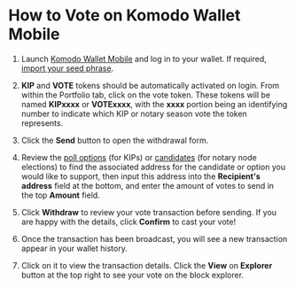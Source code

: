 

# How to Vote on Komodo Wallet Mobile

1. Launch [Komodo Wallet Mobile](https://atomicdex.io/en/mobile/) and log in to your wallet. If required, [import your seed phrase](https://forum.komodoplatform.com/t/how-to-restore-wallet-from-your-seed-using-atomicdex-mobile/412).

2. **KIP** and **VOTE** tokens should be automatically activated on login. From within the Portfolio tab, click on the vote token. These tokens will be named **KIPxxxx** or **VOTExxxx**, with the **xxxx** portion being an identifying number to indicate which KIP or notary season vote the token represents.

<OptimizedImage title="How to Vote on Komodo Wallet Mobile" src={voteKomodoWalletMobile1} alt="How to Vote on Komodo Wallet Mobile" />

3. Click the **Send** button to open the withdrawal form.

<OptimizedImage title="How to Vote on Komodo Wallet Mobile" src={voteKomodoWalletMobile2} alt="How to Vote on Komodo Wallet Mobile" />

4. Review the [poll options](https://github.com/KomodoPlatform/kips) \(for KIPs\) or [candidates](https://github.com/KomodoPlatform/notaryNodes) \(for notary node elections\) to find the associated address for the candidate or option you would like to support, then input this address into the **Recipient's address** field at the bottom, and enter the amount of votes to send in the top **Amount** field.

<OptimizedImage title="How to Vote on Komodo Wallet Mobile" src={voteKomodoWalletMobile3} alt="How to Vote on Komodo Wallet Mobile" />

5. Click **Withdraw** to review your vote transaction before sending. If you are happy with the details, click **Confirm** to cast your vote!

<OptimizedImage title="How to Vote on Komodo Wallet Mobile" src={voteKomodoWalletMobile4} alt="How to Vote on Komodo Wallet Mobile" />

6. Once the transaction has been broadcast, you will see a new transaction appear in your wallet history.

<OptimizedImage title="How to Vote on Komodo Wallet Mobile" src={voteKomodoWalletMobile5} alt="How to Vote on Komodo Wallet Mobile" />

7. Click on it to view the transaction details. Click the **View** on **Explorer** button at the top right to see your vote on the block explorer.

<OptimizedImage title="How to Vote on Komodo Wallet Mobile" src={voteKomodoWalletMobile6} alt="How to Vote on Komodo Wallet Mobile" />

<OptimizedImage title="How to Vote on Komodo Wallet Mobile" src={voteKomodoWalletMobile7} alt="How to Vote on Komodo Wallet Mobile" />